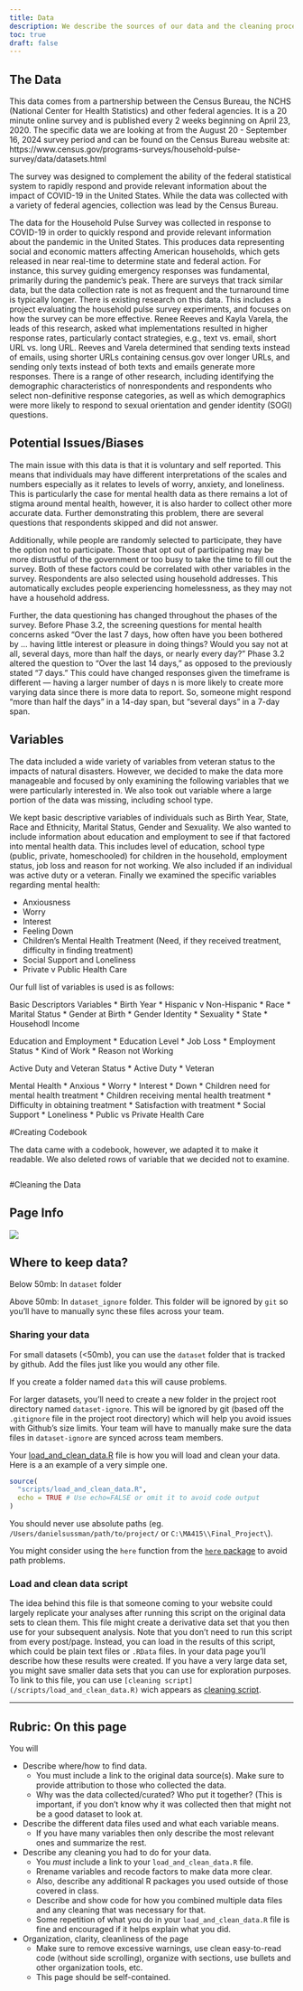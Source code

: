```yaml
---
title: Data
description: We describe the sources of our data and the cleaning process. The data and information on the data was found through the census website (www.census.gov) 
toc: true
draft: false
---
```


## The Data

This data comes from a partnership between the Census Bureau, the NCHS (National Center for Health Statistics) and other federal agencies. It is a 20 minute online survey and is published every 2 weeks beginning on April 23, 2020. The specific data we are looking at from the August 20 - September 16, 2024 survey period and can be found on the Census Bureau website at: https://www.census.gov/programs-surveys/household-pulse-survey/data/datasets.html 


The survey was designed to complement the ability of the federal statistical system to rapidly respond and provide relevant information about the impact of COVID-19 in the United States. While the data was collected with a variety of federal agencies, collection was lead by the Census Bureau. 

The data for the Household Pulse Survey was collected in response to COVID-19 in order to quickly respond and provide relevant information about the pandemic in the United States. This produces data representing social and economic matters affecting American households, which gets released in near real-time to determine state and federal action. For instance, this survey guiding emergency responses was fundamental, primarily during the pandemic’s peak. There are surveys that track similar data, but the data collection rate is not as frequent and the turnaround time is typically longer. There is existing research on this data. This includes a project evaluating the household pulse survey experiments, and focuses on how the survey can be more effective. Renee Reeves and Kayla Varela, the leads of this research, asked what implementations resulted in higher response rates, particularly contact strategies, e.g., text vs. email, short URL vs. long URL. Reeves and Varela determined that sending texts instead of emails, using shorter URLs containing census.gov over longer URLs, and sending only texts instead of both texts and emails generate more responses. There is a range of other research, including identifying the demographic characteristics of nonrespondents and respondents who select non-definitive response categories, as well as which demographics were more likely to respond to sexual orientation and gender identity (SOGI) questions.

## Potential Issues/Biases

The main issue with this data is that it is voluntary and self reported. This means that individuals may have different interpretations of the scales and numbers especially as it relates to levels of worry, anxiety, and loneliness. This is particularly the case for mental health data as there remains a lot of stigma around mental health, however, it is also harder to collect other more accurate data. Further demonstrating this problem, there are several questions that respondents skipped and did not answer. 

Additionally,  while people are randomly selected to participate, they have the option not to participate. Those that opt out of participating may be more distrustful of the government or too busy to take the time to fill out the survey. Both of these factors could be correlated with other variables in the survey. Respondents are also selected using household addresses. This automatically excludes people experiencing homelessness, as they may not have a household address.

Further, the data questioning has changed throughout the phases of the survey. Before Phase 3.2, the screening questions for mental health concerns asked “Over the last 7 days, how often have you been bothered by … having little interest or pleasure in doing things? Would you say not at all, several days, more than half the days, or nearly every day?” Phase 3.2 altered the question to “Over the last 14 days,” as opposed to the previously stated “7 days.” This could have changed responses given the timeframe is different — having a larger number of days n is more likely to create more varying data since there is more data to report. So, someone might respond “more than half the days” in a 14-day span, but “several days” in a 7-day span. 

## Variables

The data included a wide variety of variables from veteran status to the impacts of natural disasters. However, we decided to make the data more manageable and focused by only examining the following variables that we were particularly interested in. We also took out variable where a large portion of the data was missing, including school type. 

We kept basic descriptive variables of individuals such as Birth Year, State, Race and Ethnicity, Marital Status, Gender and Sexuality. We also wanted to include information about education and employment to see if that factored into mental health data. This includes level of education, school type (public, private, homeschooled) for children in the household, employment status, job loss and reason for not working. We also included if an individual was active duty or a veteran. Finally we examined the specific variables regarding mental health:

* Anxiousness
* Worry
* Interest
* Feeling Down
* Children's Mental Health Treatment (Need, if they received treatment, difficulty in finding treatment)
* Social Support and Loneliness
* Private v Public Health Care


Our full list of variables is used is as follows:

Basic Descriptors Variables
* Birth Year
* Hispanic v Non-Hispanic
* Race
* Marital Status
* Gender at Birth
* Gender Identity
* Sexuality
* State
* Househodl Income

Education and Employment
* Education Level 
* Job Loss
* Employment Status
* Kind of Work
* Reason not Working

Active Duty and Veteran Status 
* Active Duty
* Veteran

Mental Health 
* Anxious
* Worry
* Interest
* Down
* Children need for mental health treatment
* Children receiving mental health treatment
* Difficulty in obtaining treatment
* Satisfaction with treatment 
* Social Support
* Loneliness
* Public vs Private Health Care

#Creating Codebook

The data came with a codebook, however, we adapted it to make it readable. We also deleted rows of variable that we decided not to examine. 

```r



```
#Cleaning the Data




## Page Info 

![](images/data-import-cheatsheet-thumbs.png)


## Where to keep data?


Below 50mb: In `dataset` folder

Above 50mb: In `dataset_ignore` folder. This folder will be ignored by `git` so you'll have to manually sync these files across your team.

### Sharing your data


For small datasets (<50mb), you can use the `dataset` folder that is tracked by github. Add the files just like you would any other file.

If you create a folder named `data` this will cause problems.

For larger datasets, you'll need to create a new folder in the project root directory named `dataset-ignore`. This will be ignored by git (based off the `.gitignore` file in the project root directory) which will help you avoid issues with Github's size limits. Your team will have to manually make sure the data files in `dataset-ignore` are synced across team members.

Your [load_and_clean_data.R](/scripts/load_and_clean_data.R) file is how you will load and clean your data. Here is a an example of a very simple one.

```r
source(
  "scripts/load_and_clean_data.R",
  echo = TRUE # Use echo=FALSE or omit it to avoid code output  
)
```
You should never use absolute paths (eg. `/Users/danielsussman/path/to/project/` or `C:\MA415\\Final_Project\`).

You might consider using the `here` function from the [`here` package](https://here.r-lib.org/articles/here.html) to avoid path problems.

### Load and clean data script

The idea behind this file is that someone coming to your website could largely replicate your analyses after running this script on the original data sets to clean them.
This file might create a derivative data set that you then use for your subsequent analysis.
Note that you don't need to run this script from every post/page.
Instead, you can load in the results of this script, which could be plain text files or `.RData` files. In your data page you'll describe how these results were created. If you have a very large data set, you might save smaller data sets that you can use for exploration purposes.
To link to this file, you can use `[cleaning script](/scripts/load_and_clean_data.R)` wich appears as [cleaning script](/scripts/load_and_clean_data.R). 

----

## Rubric: On this page

You will

* Describe where/how to find data.
  * You must include a link to the original data source(s). Make sure to provide attribution to those who collected the data.
  * Why was the data collected/curated? Who put it together? (This is important, if you don't know why it was collected then that might not be a good dataset to look at.
* Describe the different data files used and what each variable means. 
  * If you have many variables then only describe the most relevant ones and summarize the rest.
* Describe any cleaning you had to do for your data.
  * You *must* include a link to your `load_and_clean_data.R` file.
  * Rrename variables and recode factors to make data more clear.
  * Also, describe any additional R packages you used outside of those covered in class.
  * Describe and show code for how you combined multiple data files and any cleaning that was necessary for that.
  * Some repetition of what you do in your `load_and_clean_data.R` file is fine and encouraged if it helps explain what you did.
* Organization, clarity, cleanliness of the page
  * Make sure to remove excessive warnings, use clean easy-to-read code (without side scrolling), organize with sections, use bullets and other organization tools, etc.
  * This page should be self-contained.
